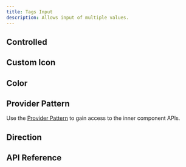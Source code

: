 ```yaml
---
title: Tags Input
description: Allows input of multiple values.
---
```














<Framework id="react">
	<Preview framework="react" files={{ 'app.tsx': DefaultReactRaw }} client:visible>
		<DefaultReact client:visible />
	</Preview>
</Framework>
<Framework id="svelte">
	<Preview framework="svelte" files={{ 'app.svelte': DefaultSvelteRaw }} client:visible>
		<DefaultSvelte client:visible />
	</Preview>
</Framework>

## Controlled

<Framework id="react">
	<Preview framework="react" files={{ 'app.tsx': ControlledReactRaw }} client:visible>
		<ControlledReact client:visible />
	</Preview>
</Framework>
<Framework id="svelte">
	<Preview framework="svelte" files={{ 'app.svelte': ControlledSvelteRaw }} client:visible>
		<ControlledSvelte client:visible />
	</Preview>
</Framework>

## Custom Icon

<Framework id="react">
	<Preview framework="react" files={{ 'app.tsx': CustomIconReactRaw }} client:visible>
		<CustomIconReact client:visible />
	</Preview>
</Framework>
<Framework id="svelte">
	<Preview framework="svelte" files={{ 'app.svelte': CustomIconSvelteRaw }} client:visible>
		<CustomIconSvelte client:visible />
	</Preview>
</Framework>

## Color

<Framework id="react">
	<Preview framework="react" files={{ 'app.tsx': ColorReactRaw }} client:visible>
		<ColorReact client:visible />
	</Preview>
</Framework>
<Framework id="svelte">
	<Preview framework="svelte" files={{ 'app.svelte': ColorSvelteRaw }} client:visible>
		<ColorSvelte client:visible />
	</Preview>
</Framework>

## Provider Pattern

Use the [Provider Pattern](/docs/get-started/fundamentals#provider-pattern) to gain access to the inner component APIs.

<Framework id="react">
	<Preview framework="react" files={{ 'app.tsx': ProviderReactRaw }} client:visible>
		<ProviderReact client:visible />
	</Preview>
</Framework>
<Framework id="svelte">
	<Preview framework="svelte" files={{ 'app.svelte': ProviderSvelteRaw }} client:visible>
		<ProviderSvelte client:visible />
	</Preview>
</Framework>

## Direction

<Framework id="react">
	<Preview framework="react" files={{ 'app.tsx': DirReactRaw }} client:visible>
		<DirReact client:visible />
	</Preview>
</Framework>
<Framework id="svelte">
	<Preview framework="svelte" files={{ 'app.svelte': DirSvelteRaw }} client:visible>
		<DirSvelte client:visible />
	</Preview>
</Framework>

## API Reference

<ApiTable />
